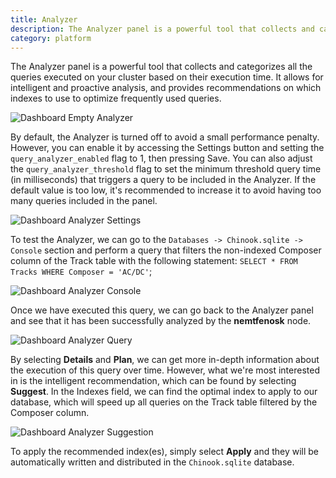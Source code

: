 ```yaml
---
title: Analyzer
description: The Analyzer panel is a powerful tool that collects and categorizes all the queries executed on your cluster based on their execution time.
category: platform
---
```


The Analyzer panel is a powerful tool that collects and categorizes all the queries executed on your cluster based on their execution time. It allows for intelligent and proactive analysis, and provides recommendations on which indexes to use to optimize frequently used queries.

![Dashboard Empty Analyzer](@docs-website-assets/introduction/dashboard_analyzer_empty.png)

By default, the Analyzer is turned off to avoid a small performance penalty. However, you can enable it by accessing the Settings button and setting the `query_analyzer_enabled` flag to 1, then pressing Save. You can also adjust the `query_analyzer_threshold` flag to set the minimum threshold query time (in milliseconds) that triggers a query to be included in the Analyzer. If the default value is too low, it's recommended to increase it to avoid having too many queries included in the panel.

![Dashboard Analyzer Settings](@docs-website-assets/introduction/dashboard_analyzer_settings.png)

To test the Analyzer, we can go to the `Databases -> Chinook.sqlite -> Console` section and perform a query that filters the non-indexed Composer column of the Track table with the following statement: `SELECT * FROM Tracks WHERE Composer = 'AC/DC'`;

![Dashboard Analyzer Console](@docs-website-assets/introduction/dashboard_analyzer_console.png)

Once we have executed this query, we can go back to the Analyzer panel and see that it has been successfully analyzed by the **nemtfenosk** node. 

![Dashboard Analyzer Query](@docs-website-assets/introduction/dashboard_analyzer_query.png)

By selecting **Details** and **Plan**, we can get more in-depth information about the execution of this query over time. However, what we're most interested in is the intelligent recommendation, which can be found by selecting **Suggest**. In the Indexes field, we can find the optimal index to apply to our database, which will speed up all queries on the Track table filtered by the Composer column.

![Dashboard Analyzer Suggestion](@docs-website-assets/introduction/dashboard_analyzer_suggest.png)

To apply the recommended index(es), simply select **Apply** and they will be automatically written and distributed in the `Chinook.sqlite` database.
